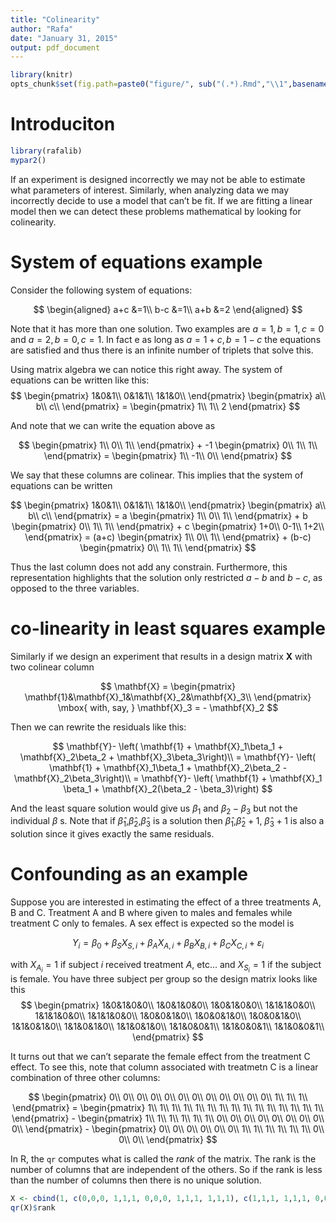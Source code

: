 ```yaml
---
title: "Colinearity"
author: "Rafa"
date: "January 31, 2015"
output: pdf_document
---
```


```r
library(knitr)
opts_chunk$set(fig.path=paste0("figure/", sub("(.*).Rmd","\\1",basename(knitr:::knit_concord$get('infile'))), "-"))
```

# Introduciton

```r
library(rafalib)
mypar2()
```

If an experiment is designed incorrectly we may not be able to estimate what parameters of interest. Similarly, when analyzing data we may incorrectly decide to use a model that can't be fit. If we are fitting a linear model then we can detect these problems mathematical by looking for colinearity.


# System of equations example


Consider the following system of equations:

$$
\begin{aligned}
a+c &=1\\
b-c &=1\\
a+b &=2
\end{aligned}
$$



Note that it has more than one solution. Two examples are $a=1,b=1,c=0$ and $a=2,b=0,c=1$. In fact e as long as $a=1+c, b=1-c$ the equations are satisfied and thus there is an infinite number of triplets that solve this. 

Using matrix algebra we can notice this right away. The system of equations can be written like this:
$$
\begin{pmatrix}
1&0&1\\
0&1&1\\
1&1&0\\
\end{pmatrix}
\begin{pmatrix}
a\\
b\\
c\\
\end{pmatrix}
=
\begin{pmatrix}
1\\
1\\
2
\end{pmatrix}
$$

And note that we can write the equation above as

$$
\begin{pmatrix}
1\\
0\\
1\\
\end{pmatrix}
+
-1 \begin{pmatrix}
0\\
1\\
1\\
\end{pmatrix}
=
\begin{pmatrix}
1\\
-1\\
0\\
\end{pmatrix}
$$

We say that these columns are colinear. This implies that the system of equations can be written 

$$
\begin{pmatrix}
1&0&1\\
0&1&1\\
1&1&0\\
\end{pmatrix}
\begin{pmatrix}
a\\
b\\
c\\
\end{pmatrix}
=
a
\begin{pmatrix}
1\\
0\\
1\\
\end{pmatrix}
+
b \begin{pmatrix}
0\\
1\\
1\\
\end{pmatrix}
+
c
\begin{pmatrix}
1+0\\
0-1\\
1+2\\
\end{pmatrix}
=
(a+c)
\begin{pmatrix}
1\\
0\\
1\\
\end{pmatrix}
+
(b-c)
\begin{pmatrix}
0\\
1\\
1\\
\end{pmatrix}
$$

Thus the last column does not add any constrain. Furthermore, this representation highlights that the solution only restricted $a-b$ and $b-c$, as opposed to the three variables. 




# co-linearity in least squares example

Similarly if we design an experiment that results in a design matrix $\mathbf{X}$ with two colinear column 

$$
\mathbf{X} = \begin{pmatrix}
\mathbf{1}&\mathbf{X}_1&\mathbf{X}_2&\mathbf{X}_3\\
\end{pmatrix}
\mbox{ with, say, }
\mathbf{X}_3 = - \mathbf{X}_2
$$

Then we can rewrite the residuals like this:

$$
\mathbf{Y}- \left( \mathbf{1} + \mathbf{X}_1\beta_1 + \mathbf{X}_2\beta_2 + \mathbf{X}_3\beta_3\right)\\ 
= \mathbf{Y}- \left( \mathbf{1} + \mathbf{X}_1\beta_1 + \mathbf{X}_2\beta_2 - \mathbf{X}_2\beta_3\right)\\
= \mathbf{Y}- \left( \mathbf{1} + \mathbf{X}_1 \beta_1 + \mathbf{X}_2(\beta_2  - \beta_3)\right)
$$

And the least square solution would give us $\beta_1$ and $\beta_2 - \beta_3$ but not the individual $\beta$ s. Note that if $\hat{\beta}_1$,$\hat{\beta}_2$,$\hat{\beta}_3$ is a solution then $\hat{\beta}_1$,$\hat{\beta}_2+1$, $\hat{\beta}_3+1$ is also a solution since it gives exactly the same residuals. 


# Confounding as an example

Suppose you are interested in estimating the effect of a three treatments A, B and C. Treatment A and B where given to males and females while treatment C only to females. A sex effect is expected so the model is 

$$Y_i = \beta_0 + \beta_S X_{S,i} +\beta_A X_{A,i} + \beta_B X_{B,i} + \beta_C X_{C,i} + \varepsilon_i$$

with $X_{A_i}=1$ if subject $i$ received treatment $A$, etc... and $X_{S_i}=1$ if the subject is female. 
You have three subject per group so the design matrix looks like this
$$
\begin{pmatrix}
1&0&1&0&0\\
1&0&1&0&0\\
1&0&1&0&0\\
1&1&1&0&0\\
1&1&1&0&0\\
1&1&1&0&0\\
1&0&0&1&0\\
1&0&0&1&0\\
1&0&0&1&0\\
1&1&0&1&0\\
1&1&0&1&0\\
1&1&0&1&0\\
1&1&0&0&1\\
1&1&0&0&1\\
1&1&0&0&1\\
\end{pmatrix}
$$

It turns out that we can't separate the female effect from the treatment C effect. To see this, note that column associated with treatmetn C is a linear combination of three other columns:

$$
\begin{pmatrix}
0\\
0\\
0\\
0\\
0\\
0\\
0\\
0\\
0\\
0\\
0\\
0\\
1\\
1\\
1\\
\end{pmatrix}
=
\begin{pmatrix}
1\\
1\\
1\\
1\\
1\\
1\\
1\\
1\\
1\\
1\\
1\\
1\\
1\\
1\\
1\\
\end{pmatrix}
-
\begin{pmatrix}
1\\
1\\
1\\
1\\
1\\
1\\
0\\
0\\
0\\
0\\
0\\
0\\
0\\
0\\
0\\
\end{pmatrix}
-
\begin{pmatrix}
0\\
0\\
0\\
0\\
0\\
0\\
1\\
1\\
1\\
1\\
1\\
1\\
0\\
0\\
0\\
\end{pmatrix}
$$


In R, the `qr` computes what is called the _rank_ of the matrix. The rank is the number of columns that are independent of the others. So if the rank is less than the number of columns then there is no unique solution.

```r
X <- cbind(1, c(0,0,0, 1,1,1, 0,0,0, 1,1,1, 1,1,1), c(1,1,1, 1,1,1, 0,0,0, 0,0,0, 0,0,0), c(0,0,0, 0,0,0, 1,1,1, 1,1,1, 0,0,0), c(0,0,0, 0,0,0, 0,0,0, 0,0,0, 1,1,1))
qr(X)$rank
```












